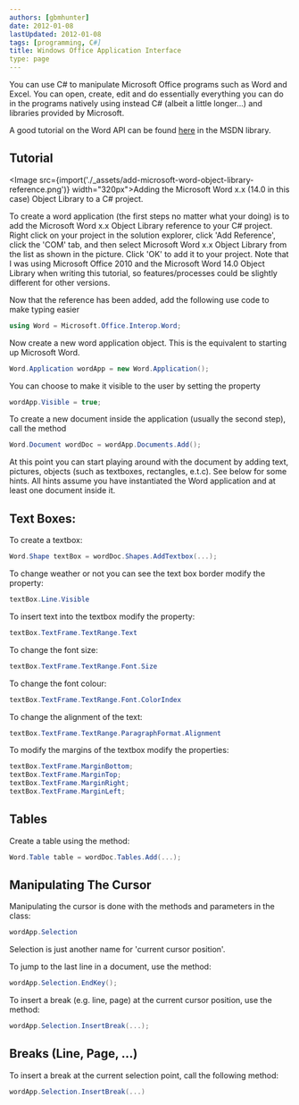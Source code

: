 ```yaml
---
authors: [gbmhunter]
date: 2012-01-08
lastUpdated: 2012-01-08
tags: [programming, C#]
title: Windows Office Application Interface
type: page
---
```


You can use C# to manipulate Microsoft Office programs such as Word and Excel. You can open, create, edit and do essentially everything you can do in the programs natively using instead C# (albeit a little longer...) and libraries provided by Microsoft.

A good tutorial on the Word API can be found [here](http://msdn.microsoft.com/en-us/library/aa192495(v=office.11).aspx#wordobject_link8) in the MSDN library.

## Tutorial

<Image src={import('./_assets/add-microsoft-word-object-library-reference.png')} width="320px">Adding the Microsoft Word x.x (14.0 in this case) Object Library to a C# project.</Image>

To create a word application (the first steps no matter what your doing) is to add the Microsoft Word x.x Object Library reference to your C# project. Right click on your project in the solution explorer, click 'Add Reference', click the 'COM' tab, and then select Microsoft Word x.x Object Library from the list as shown in the picture. Click 'OK' to add it to your project. Note that I was using Microsoft Office 2010 and the Microsoft Word 14.0 Object Library when writing this tutorial, so features/processes could be slightly different for other versions.

Now that the reference has been added, add the following use code to make typing easier

```c#
using Word = Microsoft.Office.Interop.Word;
```

Now create a new word application object. This is the equivalent to starting up Microsoft Word.

```c#
Word.Application wordApp = new Word.Application();
```

You can choose to make it visible to the user by setting the property

```c# 
wordApp.Visible = true;
```

To create a new document inside the application (usually the second step), call the method

```c# 
Word.Document wordDoc = wordApp.Documents.Add();
```

At this point you can start playing around with the document by adding text, pictures, objects (such as textboxes, rectangles, e.t.c). See below for some hints. All hints assume you have instantiated the Word application and at least one document inside it.

## Text Boxes:

To create a textbox:

```c#    
Word.Shape textBox = wordDoc.Shapes.AddTextbox(...);
```

To change weather or not you can see the text box border modify the property:

```c# 
textBox.Line.Visible
```

To insert text into the textbox modify the property:

```c#    
textBox.TextFrame.TextRange.Text
```

To change the font size:

```c# 
textBox.TextFrame.TextRange.Font.Size
```

To change the font colour:

```c# 
textBox.TextFrame.TextRange.Font.ColorIndex
```

To change the alignment of the text:

```c# 
textBox.TextFrame.TextRange.ParagraphFormat.Alignment
```

To modify the margins of the textbox modify the properties:

```c# 
textBox.TextFrame.MarginBottom;
textBox.TextFrame.MarginTop;
textBox.TextFrame.MarginRight;
textBox.TextFrame.MarginLeft;
```

## Tables

Create a table using the method:

```c#    
Word.Table table = wordDoc.Tables.Add(...);
```

## Manipulating The Cursor

Manipulating the cursor is done with the methods and parameters in the class:

```c#    
wordApp.Selection
```

Selection is just another name for 'current cursor position'.

To jump to the last line in a document, use the method:

```c# 
wordApp.Selection.EndKey();
```

To insert a break (e.g. line, page) at the current cursor position, use the method:

```c# 
wordApp.Selection.InsertBreak(...);
```

## Breaks (Line, Page, ...)

To insert a break at the current selection point, call the following method:

```c#    
wordApp.Selection.InsertBreak(...)
```
